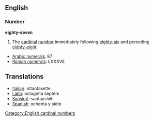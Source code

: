 == English ==
=== Number ===
'''eighty-seven'''

#The [[cardinal]] [[number]] immediately following [[eighty-six]] and preceding [[eighty-eight]].

*[[w:Arabic Numerals|Arabic numerals]]: 87
*[[w:Roman numerals|Roman numerals]]: LXXXVII

==Translations==
*[[Italian]]: ottantasette
*[[Latin]]: octoginta septem
*[[Sanskrit]]: saptaashiiti
*[[Spanish]]: ochenta y siete

[[Category:English cardinal numbers]]